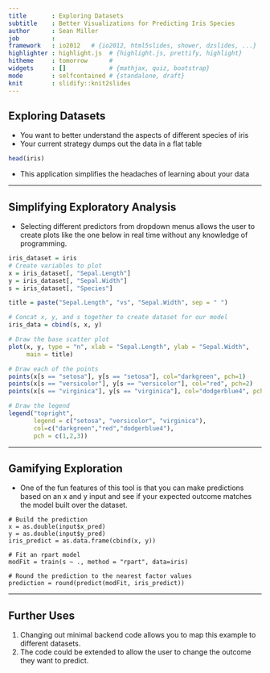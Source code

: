 ```yaml
---
title       : Exploring Datasets
subtitle    : Better Visualizations for Predicting Iris Species
author      : Sean Miller
job         : 
framework   : io2012   # {io2012, html5slides, shower, dzslides, ...}
highlighter : highlight.js  # {highlight.js, prettify, highlight}
hitheme     : tomorrow      # 
widgets     : []            # {mathjax, quiz, bootstrap}
mode        : selfcontained # {standalone, draft}
knit        : slidify::knit2slides
---
```


## Exploring Datasets

* You want to better understand the aspects of different species of iris
* Your current strategy dumps out the data in a flat table

```r
head(iris)
```

* This application simplifies the headaches of learning about your data

--- 

## Simplifying Exploratory Analysis

* Selecting different predictors from dropdown menus allows the user to create plots
like the one below in real time without any knowledge of programming.

```r
iris_dataset = iris
# Create variables to plot
x = iris_dataset[, "Sepal.Length"]
y = iris_dataset[, "Sepal.Width"]
s = iris_dataset[, "Species"]

title = paste("Sepal.Length", "vs", "Sepal.Width", sep = " ")

# Concat x, y, and s together to create dataset for our model
iris_data = cbind(s, x, y)

# Draw the base scatter plot
plot(x, y, type = "n", xlab = "Sepal.Length", ylab = "Sepal.Width", 
     main = title)

# Draw each of the points
points(x[s == "setosa"], y[s == "setosa"], col="darkgreen", pch=1)
points(x[s == "versicolor"], y[s == "versicolor"], col="red", pch=2)
points(x[s == "virginica"], y[s == "virginica"], col="dodgerblue4", pch=3)

# Draw the legend
legend("topright", 
       legend = c("setosa", "versicolor", "virginica"), 
       col=c("darkgreen","red","dodgerblue4"),
       pch = c(1,2,3))
```

---

## Gamifying Exploration

* One of the fun features of this tool is that you can make predictions based on
an x and y input and see if your expected outcome matches the model built over the dataset.

```
# Build the prediction
x = as.double(input$x_pred)
y = as.double(input$y_pred)
iris_predict = as.data.frame(cbind(x, y))

# Fit an rpart model
modFit = train(s ~ ., method = "rpart", data=iris)

# Round the prediction to the nearest factor values
prediction = round(predict(modFit, iris_predict))
```

---

## Further Uses

1. Changing out minimal backend code allows you to map this example to different datasets.
2. The code could be extended to allow the user to change the outcome they want to predict.